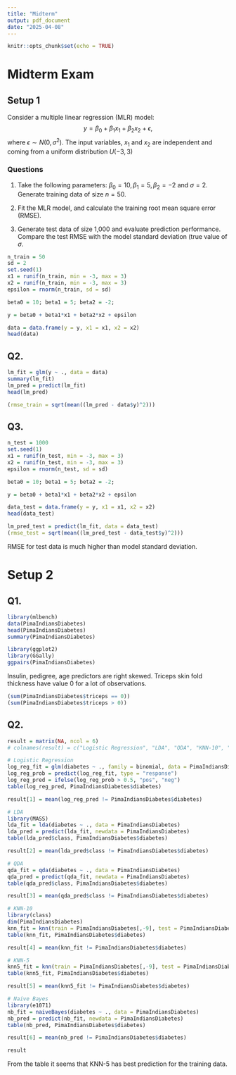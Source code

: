 ```yaml
---
title: "Midterm"
output: pdf_document
date: "2025-04-08"
---
```


```r
knitr::opts_chunk$set(echo = TRUE)
```

# Midterm Exam

## Setup 1
Consider a multiple linear regression (MLR) model:
$$
y = \beta_0 + \beta_1x_1 + \beta_2x_2 + \epsilon,
$$
where $\epsilon \sim N(0, \sigma^2).$ The input variables, $x_1$ and $x_2$ are independent and coming from a uniform distribution $U(-3, 3)$

### Questions
1. Take the following parameters: $\beta_0 = 10, \beta_1 =  5, \beta_2 = -2$ and $\sigma = 2$. Generate training data of size $n=50.$

2. Fit the MLR model, and calculate the training root mean square error (RMSE).

3. Generate test data of size 1,000 and evaluate prediction performance. Compare the test RMSE with the model standard deviation (true value of $\sigma$.
```r
n_train = 50
sd = 2
set.seed(1)
x1 = runif(n_train, min = -3, max = 3)
x2 = runif(n_train, min = -3, max = 3)
epsilon = rnorm(n_train, sd = sd)

beta0 = 10; beta1 = 5; beta2 = -2;

y = beta0 + beta1*x1 + beta2*x2 + epsilon

data = data.frame(y = y, x1 = x1, x2 = x2)
head(data)
```

## Q2.
```r
lm_fit = glm(y ~ ., data = data)
summary(lm_fit)
lm_pred = predict(lm_fit)
head(lm_pred)

(rmse_train = sqrt(mean((lm_pred - data$y)^2)))
```

## Q3.
```r
n_test = 1000
set.seed(1)
x1 = runif(n_test, min = -3, max = 3)
x2 = runif(n_test, min = -3, max = 3)
epsilon = rnorm(n_test, sd = sd)

beta0 = 10; beta1 = 5; beta2 = -2;

y = beta0 + beta1*x1 + beta2*x2 + epsilon

data_test = data.frame(y = y, x1 = x1, x2 = x2)
head(data_test)

lm_pred_test = predict(lm_fit, data = data_test)
(rmse_test = sqrt(mean((lm_pred_test - data_test$y)^2)))
```

RMSE for test data is much higher than model standard deviation.


# Setup 2
## Q1.
```r
library(mlbench)
data(PimaIndiansDiabetes)
head(PimaIndiansDiabetes)
summary(PimaIndiansDiabetes)

library(ggplot2)
library(GGally)
ggpairs(PimaIndiansDiabetes)
```

Insulin, pedigree, age predictors are right skewed. Triceps skin fold thickness have value 0 for a lot of observations.
```r
(sum(PimaIndiansDiabetes$triceps == 0))
(sum(PimaIndiansDiabetes$triceps > 0))
```

## Q2.
```r
result = matrix(NA, ncol = 6)
# colnames(result) = c("Logistic Regression", "LDA", "QDA", "KNN-10", "KNN-5", "Naive Bayes")

# Logistic Regression
log_reg_fit = glm(diabetes ~ ., family = binomial, data = PimaIndiansDiabetes)
log_reg_prob = predict(log_reg_fit, type = "response")
log_reg_pred = ifelse(log_reg_prob > 0.5, "pos", "neg")
table(log_reg_pred, PimaIndiansDiabetes$diabetes)

result[1] = mean(log_reg_pred != PimaIndiansDiabetes$diabetes)

# LDA
library(MASS)
lda_fit = lda(diabetes ~ ., data = PimaIndiansDiabetes)
lda_pred = predict(lda_fit, newdata = PimaIndiansDiabetes)
table(lda_pred$class, PimaIndiansDiabetes$diabetes)

result[2] = mean(lda_pred$class != PimaIndiansDiabetes$diabetes)

# QDA
qda_fit = qda(diabetes ~ ., data = PimaIndiansDiabetes)
qda_pred = predict(qda_fit, newdata = PimaIndiansDiabetes)
table(qda_pred$class, PimaIndiansDiabetes$diabetes)

result[3] = mean(qda_pred$class != PimaIndiansDiabetes$diabetes)

# KNN-10
library(class)
dim(PimaIndiansDiabetes)
knn_fit = knn(train = PimaIndiansDiabetes[,-9], test = PimaIndiansDiabetes[,-9], cl = PimaIndiansDiabetes[,9], k = 10)
table(knn_fit, PimaIndiansDiabetes$diabetes)

result[4] = mean(knn_fit != PimaIndiansDiabetes$diabetes)

# KNN-5
knn5_fit = knn(train = PimaIndiansDiabetes[,-9], test = PimaIndiansDiabetes[,-9], cl = PimaIndiansDiabetes[,9], k = 5)
table(knn5_fit, PimaIndiansDiabetes$diabetes)

result[5] = mean(knn5_fit != PimaIndiansDiabetes$diabetes)

# Naive Bayes
library(e1071)
nb_fit = naiveBayes(diabetes ~ ., data = PimaIndiansDiabetes)
nb_pred = predict(nb_fit, newdata = PimaIndiansDiabetes)
table(nb_pred, PimaIndiansDiabetes$diabetes)

result[6] = mean(nb_pred != PimaIndiansDiabetes$diabetes)

result
```

From the table it seems that KNN-5 has best prediction for the training data.